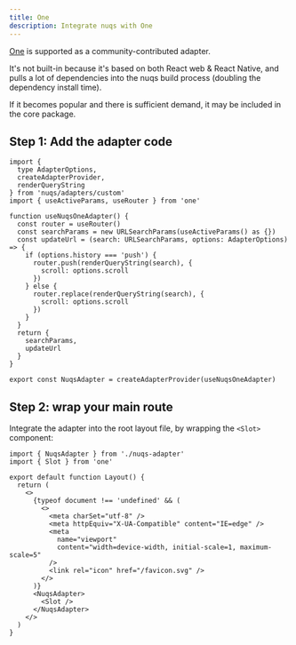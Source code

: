 ```yaml
---
title: One
description: Integrate nuqs with One
---
```


[One](https://onestack.dev/) is supported as a community-contributed adapter.

It's not built-in because it's based on both React web & React Native, and
pulls a lot of dependencies into the nuqs build process (doubling the dependency
install time).

If it becomes popular and there is sufficient demand, it may be included in the
core package.

## Step 1: Add the adapter code

```tsx title="app/nuqs-adapter.tsx"
import {
  type AdapterOptions,
  createAdapterProvider,
  renderQueryString
} from 'nuqs/adapters/custom'
import { useActiveParams, useRouter } from 'one'

function useNuqsOneAdapter() {
  const router = useRouter()
  const searchParams = new URLSearchParams(useActiveParams() as {})
  const updateUrl = (search: URLSearchParams, options: AdapterOptions) => {
    if (options.history === 'push') {
      router.push(renderQueryString(search), {
        scroll: options.scroll
      })
    } else {
      router.replace(renderQueryString(search), {
        scroll: options.scroll
      })
    }
  }
  return {
    searchParams,
    updateUrl
  }
}

export const NuqsAdapter = createAdapterProvider(useNuqsOneAdapter)

```

## Step 2: wrap your main route

Integrate the adapter into the root layout file, by wrapping the `<Slot>`
component:

```tsx title="app/_layout.tsx" /NuqsAdapter/
import { NuqsAdapter } from './nuqs-adapter'
import { Slot } from 'one'

export default function Layout() {
  return (
    <>
      {typeof document !== 'undefined' && (
        <>
          <meta charSet="utf-8" />
          <meta httpEquiv="X-UA-Compatible" content="IE=edge" />
          <meta
            name="viewport"
            content="width=device-width, initial-scale=1, maximum-scale=5"
          />
          <link rel="icon" href="/favicon.svg" />
        </>
      )}
      <NuqsAdapter>
        <Slot />
      </NuqsAdapter>
    </>
  )
}
```
